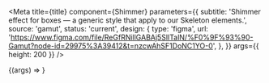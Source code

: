 
<Meta
  title={title}
  component={Shimmer}
  parameters={{
    subtitle:
      'Shimmer effect for boxes — a generic style that apply to our Skeleton elements.',
    source: 'gamut',
    status: 'current',
    design: {
      type: 'figma',
      url:
        'https://www.figma.com/file/ReGfRNillGABAj5SlITalN/%F0%9F%93%90-Gamut?node-id=29975%3A39412&t=nzcwAhSF1DoNC1YO-0',
    },
  }}
  args={{ height: 200 }}
/>

<Canvas>
  <Story name="Shimmer">{(args) => <Shimmer {...args} />}</Story>
</Canvas>

<PropsTable story="Shimmer" />
